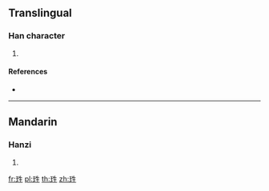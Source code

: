 {{character info/new}}
==Translingual==

===Han character===
{{Han char|rn=96|rad=玉|as=05|sn=9|four=|canj=MGHQM}}

# {{defn|Han|sort=玉05}}

====References====
* {{Han ref|kx=0729.150|dkj=20909|dj=1141.070|hdz=21107.020|uh=73C4|ud=29636}}

----

==Mandarin==

===Hanzi===
{{cmn-hanzi|pin=[[shēng]] ([[sheng1]])|wg=sheng<sup>1</sup>}}

# {{defn|lang=cmn|sort=玉05}}

[[fr:珄]]
[[pl:珄]]
[[th:珄]]
[[zh:珄]]